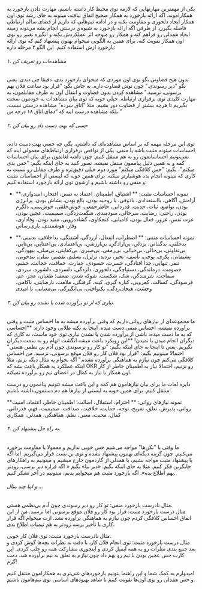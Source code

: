 یکی از مهمترین مهارتهایی که لازمه توی محیط کار داشته باشیم، مهارت دادن بازخورد به همکارامونه. اگه ارائه بازخورد به همکار صحیح اتفاق نیافته، میتونه به جای رشد توی اون همکار ایجاد دلخوری و مقاومت بکنه و در ادامه تیم‌هایی که داریم از فضای سالم ارتباطی فاصله بگیرن. از طرفی اگه ارائه بازخورد به شیوه‌ی درستی انجام بشه می‌تونه زمینه ایجاد همدلی رو فراهم کنه و همکار رو متوجه اثر عملکردش بکنه و انگیزه تغییر رو توی اون همکار تقویت کنه.
برای همین یه الگویی میخوام بهتون پیشنهاد کنم که توی ارائه بازخورد ازش استفاده کنیم. این الگو ۴ مرحله داره:

###### ۱. مشاهده‌ا‌ت رو تعریف کن

بدون هیج قضاوتی بگو توی اون موردی که میخوای بازخورد بدی، دقیقا چی دیدی. یعنی نگو "دیر رسوندی." چون توش قضاوت داره. به جاش بگو: "قرار بود ساعت فلان بهم برسونی، نرسید." مشاهده کردن بدون قضاوت و انتقال اون به طرف مقابلمون، یه مهارت کلیدی توی برقراری ارتباطه. خیلی خوبه که توی بیان مشاهدات به خودمون سخت بگیریم تا هرچه بیشتر از قضاوت دور بشیم. مثلا “اتاق سرده” مشاهده درستی نیست. بلکه مشاهده درست اینه که “دمای اتاق ۱۸ درجه س.”

###### ۲. حسی که بهت دست داد رو بیان کن

توی این مرحله مهمه که بر اساس مشاهده‌ای که داشتی، بگی چه حسی بهت دست داده. احساسات میتونه مثبت باشه یا منفی. یکی از نواقص برقراری ارتباط‌های معمولی اینه که نمی‌تونیم احساساتمون رو به هم منتقل کنیم. چون دامنه لغاتمون برای بیان احساسات کمه و به همین دلیل پیاممون منتقل نمیشه. تصور کنید به جای اینکه بگیم: "حس بدی میکنم"، بگیم: "حس کلافگی میکنم" مورد دوم خیلی دقیق‌تره و طرف مقابل رو نسبت به کاری که میتونه انجام بده هوشیارتر میکنه. برای همین خوبه که لیستی از احساسات مثبت و منفی رو داشته باشیم و ازشون توی ارائه بازخورد استفاده کنیم:

- **نمونه احساسات مثبت: **
  اشتیاق، اطمینان، اعتماد به نفس، افتخار، امیدواری، آرامش، آگاهی، بااستعدادی، باذوقی، با روحیه بودن، بالغ بودن، بشاش بودن، پرانرژی بودن، تواضع، ثبات، جدیت، قدردانی، خاطرجمعی، خوش‌خلقی، خوش‌بینی، دلگرم بودن، راحتی، رضایت، سرحالی، سودمندی، شگفت‌زدگی، صمیمیت، عجین بودن، عزت نفس، غرور، فعال بودن، کامیابی، کنجکاوی، گشاده‌رویی، مفید بودن، وفاداری، وقار، هوشمندی، یاری‌رسانی

- **نمونه احساسات منفی: **
  اضطراب، انفعال، آزردگی، آشفتگی، بداخلاقی، بدبینی، بدخلقی، بدگمانی، بزدلی، بی‌ارادگی، بی‌ارزشی، بی‌اعتمادی، بی‌اعتنایی، بی‌تابی، بی‌تفاوتی، بی‌حالی، بی‌خیالی، بی‌رمقی، بی‌صبری، بی‌کفایتی، بی‌میلی، بیهودگی، پشیمانی، پکری، پوچی، تأسف، تحیر، تردید، تزلزل، تسلیم، تقصیر، تنبلی، تندخویی، تنفر، تنهایی، جدا افتادگی، حسرت، حسودی، حقارت، حماقت، خجالت، خشم، خصومت، درماندگی، دستپاچگی، دلخوری، دلزدگی، دلسردی، دلشوره، سردی، سماجت، شرمندگی، شک، شکست، شوکه شدن، ضعف؛ طغیان، عجز، غم، فرسودگی، کسالت، کمرویی، کناره گیری، کینه، گرفتگی، ملامت، نارضایتی، ناکامی، وحشت، هیجان‌زدگی، یکنواختی، بی‌انگیزگی، بی‌معنایی، نا امیدی

###### ۳. نیازی که از تو برآورده شده یا نشده رو بیان کن.

ما مجموعه‌ای از نیازهای روانی داریم که وقتی برآورده میشه به ما احساس مثبت و وقتی برآورده نمیشه، احساس منفی دست میده. اینجا یه نکته طلایی وجود داره: **احساسی که به ما دست میده، ناشی از برآورده شدن یا نشدن نیازی توی خود ماست، نه کاری که دیگران انجام میدن یا نمیدن! **این رویکرد باعث میشه انگشت اتهام رو به سمت دیگران نگیریم. یعنی تا اینجا به جای اینکه بگیم: "تو کار رو نرسوندی چون آدم بی نظمی هستی" احتمالا میتونیم بگیم: "قرار بود فلان کار رو فلان موقع برسونی، نرسید. من احساس کلافگی می‌کنم چون نیازم به هماهنگی برآورده نشده." اگه بخوام یه مثال دیگه بزنم، مثلا اینکه عملکرد یه همکار باعث بشه که OKR رو نزنیم، احتمالا نیاز به اطمینان خاطر از کار اون همکار یا نیاز به کمال در اعضای تیم رو برآورده نمیکنه.

دایره لغات ما برای بیان نیازهامون هم کمه و این باعث میشه نتونیم پیاممون رو درست منتقل کنیم. برای همین خوبه یه لیستی از نیازها هم دم دستمون داشته باشیم:

**نمونه نیازهای روانی: **
احترام، استقلال، اصالت، اطمینان خاطر، اعتماد، امنیت روانی، پذیرش، تعلق، تفریح، توجه، حمایت، خلاقیت، صداقت، صمیمیت، فهم، قدردانی، کمال، محبت، معنی، نظم، هماهنگی، همدلی، همکاری

###### ۴. یه راه حل پیشنهاد کن.

ما وقتی با "نکن‌ها" مواجه می‌شیم حس خوبی نداریم و معمولا با مقاومت برخورد می‌کنیم. چون گزینه دیگه‌ای بهمون پیشنهاد نشده و توی بن بست قرار می‌گیریم. اما اگه با پیشنهاد مثبت مواجه بشیم، با همدلی از گاردمون خارج میشیم و میتونیم به راهکارهای جایگزین فکر کنیم. مثلا به جای اینکه بگیم: «دیر نیا» بگیم « اگه قراره دیر برسی، زودتر بهم اطلاع بده». اگه بازخورد مثبت هم میخوایم بدیم، میتونیم در آخر تشکر کنیم.

###### و اما چند مثال ...

مثال نادرست بازخورد منفی: تو کار رو دیر رسوندی چون آدم بی‌نظمی هستی.  
 مثال درست بازخورد مثبت: قرار بود کار رو فلان موقع برسونی اما نرسید. من از این اتفاق احساس کلافگی کردم چون نیازم به هماهنگی برآورده نشد. ازت میخوام اگه قرار کاری با تأخیر برسه زودتر به هم تیمیات اطلاع بدی.

مثال نادرست بازخورد مثبت: توی فلان کار خوبی.  
 مثال درست بازخورد مثبت: توی انجام فلان کار، با دقت به نظرات بچه‌ها گوش کردی و بعد جمع بندی نظرات رو به همه ایمیل کردی و اینجوری مشارکت همه رو جلب کردی. این کارت حس عجین بودن با تیم رو بهم داد چون نیازم به تعلق به تیم برآورده شد. دمت گرم!

امیدوارم به کمک شما و این راهنما بتونیم بازخوردهای غنی‌تری به همکارامون منتقل کنیم و حس همدلی رو توی اون‌ها تقویت کنیم تا شاهد بهبودهای اساسی توی تیم‌هامون باشیم.
